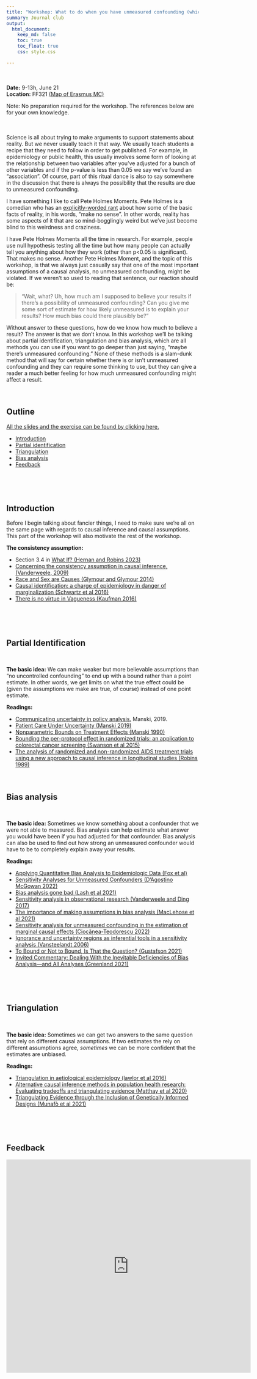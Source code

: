 ```yaml
---
title: "Workshop: What to do when you have unmeasured confounding (which is always)"
summary: Journal club
output:
  html_document:
    keep_md: false
    toc: true
    toc_float: true
    css: style.css

---
```


</br>            
**Date:** 9-13h, June 21   
**Location:** FF321 [(Map of Erasmus MC)](https://generationr.nl/wp-content/uploads/2017/07/plattegrond-Erasmus.jpg)

Note: No preparation required for the workshop. The references below are for your own knowledge.

</br>
</br>
Science is all about trying to make arguments to support statements about reality. But we never usually teach it that way. We usually teach students a recipe that they need to follow in order to get published. For example, in epidemiology or public health, this usually involves some form of looking at the relationship between two variables after you've adjusted for a bunch of other variables and if the p-value is less than 0.05 we say we've found an "association". Of course, part of this ritual dance is also to say somewhere in the discussion that there is always the possibility that the results are due to unmeasured confounding.

I have something I like to call Pete Holmes Moments. Pete Holmes is a comedian who has an [explicitly-worded rant](https://www.youtube.com/watch?v=OyDpS-GftCk) about how some of the basic facts of reality, in his words, "make no sense". In other words, reality has some aspects of it that are so mind-bogglingly weird but we've just become blind to this weirdness and craziness. 

I have Pete Holmes Moments all the time in research. For example, people use null hypothesis testing all the time but how many people can actually tell you anything about how they work (other than p<0.05 is significant). That makes no sense. Another Pete Holmes Moment, and the topic of this workshop, is that we always just casually say that one of the most important assumptions of a causal analysis, no unmeasured confounding, might be violated. If we weren't so used to reading that sentence, our reaction should be:

> "Wait, what? Uh, how much am I supposed to believe your results if there's a possibility of unmeasured confounding? Can you give me some sort of estimate for how likely unmeasured is to explain your results? How much bias could there plausibly be?"

Without answer to these questions, how do we know how much to believe a result? The answer is that we don't know. In this workshop we'll be talking about partial identification, triangulation and bias analysis, which are all methods you can use if you want to go deeper than just saying, "maybe there's unmeasured confounding." None of these methods is a slam-dunk method that will say for certain whether there is or isn't unmeasured confounding and they can require some thinking to use, but they can give a reader a much better feeling for how much unmeasured confounding might affect a result.
</br>
</br>
</br>

## Outline

[All the slides and the exercise can be found by clicking here.](https://drive.google.com/drive/folders/1M-XmL51IqNJkVpy0ChVSHR8-wUDbApX3?usp=sharing) 

- [Introduction](#intro)
- [Partial identification](#partial)
- [Triangulation](#triangulation)
- [Bias analysis](#bias_analysis)
- [Feedback](#feedback)


</br>
</br>
</br>







## Introduction{#intro}

Before I begin talking about fancier things, I need to make sure we're all on the same page with regards to causal inference and causal assumptions. This part of the workshop will also motivate the rest of the workshop. 

<!-- **Slides** -->


<!-- - Exercise -->




**The consistency assumption:**

- Section 3.4 in [What If? (Hernan and Robins 2023)](https://www.hsph.harvard.edu/miguel-hernan/wp-content/uploads/sites/1268/2023/05/hernanrobins_WhatIf_14may23.pdf)
- [Concerning the consistency assumption in causal inference, (Vanderweele, 2009)](https://pubmed.ncbi.nlm.nih.gov/19829187/)
- [Race and Sex are Causes (Glymour and Glymour 2014)](https://journals.lww.com/epidem/Fulltext/2014/07000/Commentary__Race_and_Sex_Are_Causes.3.aspx)
- [Causal identification: a charge of epidemiology in danger of marginalization (Schwartz et al 2016)](https://pubmed.ncbi.nlm.nih.gov/27237595/)
- [There is no virtue in Vagueness (Kaufman 2016)](https://pubmed.ncbi.nlm.nih.gov/27641315/)
   


</br>
</br>
</br>

## Partial Identification{#partial}

</br>

**The basic idea:** We can make weaker but more believable assumptions than "no uncontrolled confounding" to end up with a bound rather than a point estimate. In other words, we get limits on what the true effect could be (given the assumptions we make are true, of course) instead of one point estimate.

**Readings:**

- [Communicating uncertainty in policy analysis.](https://www.pnas.org/doi/pdf/10.1073/pnas.1722389115) Manski, 2019.
- [Patient Care Under Uncertainty (Manski 2019)](https://press.princeton.edu/books/hardcover/9780691194738/patient-care-under-uncertainty)
- [Nonparametric Bounds on Treatment Effects (Manski 1990)](https://www.jstor.org/stable/2006592)
- [Bounding the per-protocol effect in randomized trials: an application to colorectal cancer screening (Swanson et al 2015)](https://pubmed.ncbi.nlm.nih.gov/26620120/)
- [The analysis of randomized and non-randomized AIDS treatment trials using a new approach to causal inference in longitudinal studies (Robins 1989)](https://www.hsph.harvard.edu/wp-content/uploads/sites/343/2013/03/nchsr.pdf)
</br>
</br>
</br>



## Bias analysis{#bias_analysis}

</br>

**The basic idea:** Sometimes we know something about a confounder that we were not able to measured. Bias analysis can help estimate what answer you would have been if you had adjusted for that confounder. Bias analysis can also be used to find out how strong an unmeasured confounder would have to be to completely explain away your results. 

**Readings:**

- [Applying Quantitative Bias Analysis to Epidemiologic Data (Fox et al)](https://link.springer.com/book/10.1007/978-3-030-82673-4)
- [Sensitivity Analyses for Unmeasured Confounders (D’Agostino McGowan 2022)](https://link.springer.com/article/10.1007/s40471-022-00308-6)
- [Bias analysis gone bad (Lash et al 2021)](https://academic.oup.com/aje/article/190/8/1604/6189735)
- [Sensitivity analysis in observational research (Vanderweele and Ding 2017)](https://pubmed.ncbi.nlm.nih.gov/28693043/)
- [The importance of making assumptions in bias analysis (MacLehose et al 2021)](https://pubmed.ncbi.nlm.nih.gov/34224472/)
- [Sensitivity analysis for unmeasured confounding in the estimation of marginal causal effects (Ciocănea-Teodorescu 2022)](https://academic.oup.com/biomet/article/109/4/1101/6547041)
- [Ignorance and uncertainty regions as inferential tools in a sensitivity analysis (Vansteelandt 2006)](https://www.jstor.org/stable/24307583)
- [To Bound or Not to Bound, Is That the Question? (Gustafson 2021)](https://journals.lww.com/epidem/Fulltext/2021/09000/To_Bound_or_Not_to_Bound__Is_That_the_Question_.3.aspx)
- [Invited Commentary: Dealing With the Inevitable Deficiencies of Bias Analysis—and All Analyses (Greenland 2021)](https://academic.oup.com/aje/article/190/8/1617/6189732)

</br>
</br>
</br>

## Triangulation {#triangulation}

</br>

**The basic idea:** Sometimes we can get two answers to the same question that rely on different causal assumptions. If two estimates the rely on different assumptions agree, _sometimes_ we can be more confident that the estimates are unbiased.

**Readings:**  

- [Triangulation in aetiological epidemiology (lawlor et al 2016)](https://www.ncbi.nlm.nih.gov/pmc/articles/PMC5841843/)
- [Alternative causal inference methods in population health research: Evaluating tradeoffs and triangulating evidence (Matthay et al 2020)](https://www.sciencedirect.com/science/article/pii/S2352827319301545)
- [Triangulating Evidence through the Inclusion of Genetically Informed Designs (Munafò et al 2021)](https://pubmed.ncbi.nlm.nih.gov/33355252/)

</br>
</br>
</br>

## Feedback {#feedback}

<iframe src="https://docs.google.com/forms/d/e/1FAIpQLSd_mt8nOwOKDRrGpkZfR_bvowLinGCq2-J_KI1QG_GQANJLoQ/viewform?embedded=true" width="640" height="558" frameborder="0" marginheight="0" marginwidth="0">Loading…</iframe>


